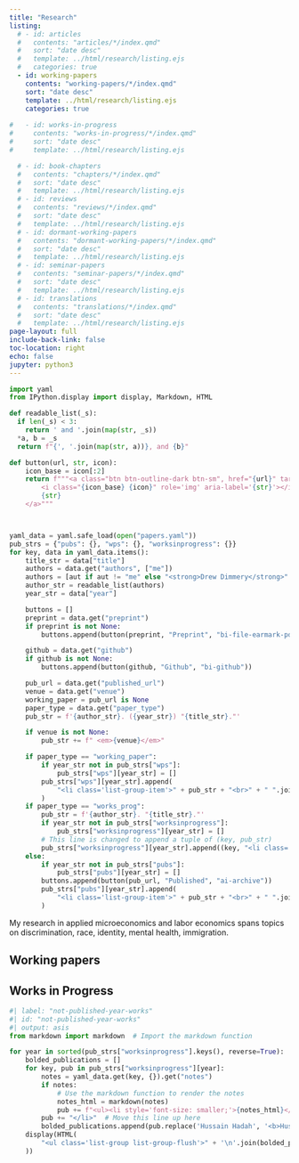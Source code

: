 ```yaml
---
title: "Research"
listing:
  # - id: articles
  #   contents: "articles/*/index.qmd"
  #   sort: "date desc"
  #   template: ../html/research/listing.ejs
  #   categories: true
  - id: working-papers
    contents: "working-papers/*/index.qmd"
    sort: "date desc"
    template: ../html/research/listing.ejs
    categories: true
    
#   - id: works-in-progress
#     contents: "works-in-progress/*/index.qmd"
#     sort: "date desc"
#     template: ../html/research/listing.ejs

  # - id: book-chapters
  #   contents: "chapters/*/index.qmd"
  #   sort: "date desc"
  #   template: ../html/research/listing.ejs
  # - id: reviews
  #   contents: "reviews/*/index.qmd"
  #   sort: "date desc"
  #   template: ../html/research/listing.ejs
  # - id: dormant-working-papers
  #   contents: "dormant-working-papers/*/index.qmd"
  #   sort: "date desc"
  #   template: ../html/research/listing.ejs
  # - id: seminar-papers
  #   contents: "seminar-papers/*/index.qmd"
  #   sort: "date desc"
  #   template: ../html/research/listing.ejs
  # - id: translations
  #   contents: "translations/*/index.qmd"
  #   sort: "date desc"
  #   template: ../html/research/listing.ejs
page-layout: full
include-back-link: false
toc-location: right
echo: false
jupyter: python3
---
```


```python
import yaml
from IPython.display import display, Markdown, HTML

def readable_list(_s):
  if len(_s) < 3:
    return ' and '.join(map(str, _s))
  *a, b = _s
  return f"{', '.join(map(str, a))}, and {b}"

def button(url, str, icon):
    icon_base = icon[:2]
    return f"""<a class="btn btn-outline-dark btn-sm", href="{url}" target="_blank" rel="noopener noreferrer">
        <i class="{icon_base} {icon}" role='img' aria-label='{str}'></i>
        {str}
    </a>"""



yaml_data = yaml.safe_load(open("papers.yaml"))
pub_strs = {"pubs": {}, "wps": {}, "worksinprogress": {}}
for key, data in yaml_data.items():
    title_str = data["title"]
    authors = data.get("authors", ["me"])
    authors = [aut if aut != "me" else "<strong>Drew Dimmery</strong>" for aut in authors]
    author_str = readable_list(authors)
    year_str = data["year"]

    buttons = []
    preprint = data.get("preprint")
    if preprint is not None:
        buttons.append(button(preprint, "Preprint", "bi-file-earmark-pdf"))

    github = data.get("github")
    if github is not None:
        buttons.append(button(github, "Github", "bi-github"))

    pub_url = data.get("published_url")
    venue = data.get("venue")
    working_paper = pub_url is None
    paper_type = data.get("paper_type")
    pub_str = f'{author_str}. ({year_str}) "{title_str}."'

    if venue is not None:
        pub_str += f" <em>{venue}</em>"

    if paper_type == "working_paper":
        if year_str not in pub_strs["wps"]:
            pub_strs["wps"][year_str] = []
        pub_strs["wps"][year_str].append(
            "<li class='list-group-item'>" + pub_str + "<br>" + " ".join(buttons) + "</li>"
        )
    if paper_type == "works_prog":
        pub_str = f'{author_str}. "{title_str}."'
        if year_str not in pub_strs["worksinprogress"]:
            pub_strs["worksinprogress"][year_str] = []
        # This line is changed to append a tuple of (key, pub_str)
        pub_strs["worksinprogress"][year_str].append((key, "<li class='list-group-item'>" + pub_str + "<br>" + " ".join(buttons) + "</li>"))
    else:
        if year_str not in pub_strs["pubs"]:
            pub_strs["pubs"][year_str] = []
        buttons.append(button(pub_url, "Published", "ai-archive"))
        pub_strs["pubs"][year_str].append(
            "<li class='list-group-item'>" + pub_str + "<br>" + " ".join(buttons) + "</li>"
        )
```

My research in applied microeconomics and labor economics spans topics on discrimination, race, identity, mental health, immigration. 



<!-- ## Journal articles

:::{#articles}
::: -->


## Working papers

:::{#working-papers}
:::

## Works in Progress

<!-- :::{#works-in-progress}
::: -->

```python
#| label: "not-published-year-works"
#| id: "not-published-year-works"
#| output: asis
from markdown import markdown  # Import the markdown function

for year in sorted(pub_strs["worksinprogress"].keys(), reverse=True):
    bolded_publications = []
    for key, pub in pub_strs["worksinprogress"][year]:
        notes = yaml_data.get(key, {}).get("notes")
        if notes:
            # Use the markdown function to render the notes
            notes_html = markdown(notes)
            pub += f"<ul><li style='font-size: smaller;'>{notes_html}</li></ul>"
        pub += "</li>"  # Move this line up here
        bolded_publications.append(pub.replace('Hussain Hadah', '<b>Hussain Hadah</b>'))
    display(HTML(
        "<ul class='list-group list-group-flush'>" + '\n'.join(bolded_publications) + "</ul>"
    ))
```

<!-- ## Book chapters

:::{#book-chapters}
:::


## Reviews

:::{#reviews}
:::


## Dormant working papers

:::{#dormant-working-papers}
:::


## Selected seminar papers

:::{#seminar-papers}
:::


## Translations

:::{#translations}
::: -->
